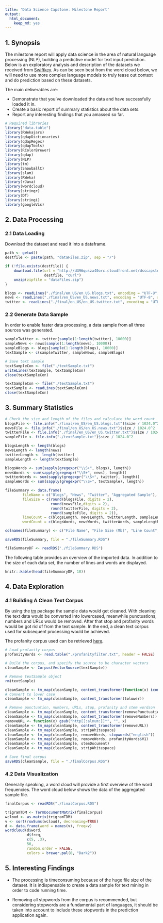 ```yaml
---
title: 'Data Science Capstone: Milestone Report'
output:
  html_document:
    keep_md: yes
---
```


## 1. Synopsis

The milestone report will apply data science in the area of natural language processing (NLP), building a predictive model for text input prediction. Below is an exploratory analysis and description of the datasets we received from [Swiftkey](http://swiftkey.com/). As can be seen best from the word cloud below, we will need to use more complex language models to truly tease out context and do prediction based on these datasets.

The main deliverables are:
 
+ Demonstrate that you've downloaded the data and have successfully loaded it in.
+ Create a basic report of summary statistics about the data sets.
+ Report any interesting findings that you amassed so far.

```r
# Required libraries
library("data.table")
library(RWekajars)
library(qdapDictionaries)
library(qdapRegex)
library(qdapTools)
library(RColorBrewer)
library(qdap)
library(NLP)
library(tm)
library(SnowballC)
library(slam)
library(RWeka)
library(rJava)
library(wordcloud)
library(stringr)
library(DT)
library(stringi)
library(googleVis)
```

## 2. Data Processing

### 2.1 Data Loading

Download the dataset and read it into a dataframe.

```r
path <- getwd()
destfile <- paste(path, "dataFiles.zip", sep = "/")

if (!file.exists(destfile)) {
	download.file(url = "http://d396qusza40orc.cloudfront.net/dsscapstone/dataset/Coursera-SwiftKey.zip", 
				  destfile, "curl")
	unzip(zipfile = "dataFiles.zip")
}

blogs <- readLines("./final/en_US/en_US.blogs.txt", encoding = "UTF-8", skipNul = TRUE)
news <- readLines("./final/en_US/en_US.news.txt", encoding = "UTF-8", skipNul = TRUE)
twitter <- readLines("./final/en_US/en_US.twitter.txt", encoding = "UTF-8", skipNul = TRUE)
```

### 2.2 Generate Data Sample

In order to enable faster data processing, a data sample from all three sources was generated.

```r
sampleTwitter <- twitter[sample(1:length(twitter), 10000)]
sampleNews <- news[sample(1:length(news), 10000)]
sampleBlogs <- blogs[sample(1:length(blogs), 10000)]
textSample <- c(sampleTwitter, sampleNews, sampleBlogs)
```

```r
# Save text sample
textSampleCon <- file("./textSample.txt")
writeLines(textSample, textSampleCon)
close(textSampleCon)
```

```r
textSampleCon <- file("./textSample.txt")
textSample <- readLines(textSampleCon)
close(textSampleCon)
```

## 3. Summary Statistics

```r
# Check the size and length of the files and calculate the word count
blogsFile <- file.info("./final/en_US/en_US.blogs.txt")$size / 1024.0^2
newsFile <- file.info("./final/en_US/en_US.news.txt")$size / 1024.0^2
twitterFile <- file.info("./final/en_US/en_US.twitter.txt")$size / 1024.0^2
sampleFile <- file.info("./textSample.txt")$size / 1024.0^2

blogsLength <- length(blogs)
newsLength <- length(news)
twitterLength <- length(twitter)
sampleLength <- length(textSample)

blogsWords <- sum(sapply(gregexpr("\\S+", blogs), length))
newsWords <- sum(sapply(gregexpr("\\S+", news), length))
twitterWords <- sum(sapply(gregexpr("\\S+", twitter), length))
sampleWords <- sum(sapply(gregexpr("\\S+", textSample), length))
```

```r
fileSummary <- data.frame(
        fileName = c("Blogs", "News", "Twitter", "Aggregated Sample"),
        fileSize = c(round(blogsFile, digits = 2), 
                     round(newsFile,digits = 2), 
                     round(twitterFile, digits = 2),
                     round(sampleFile, digits = 2)),
        lineCount = c(blogsLength, newsLength, twitterLength, sampleLength),
        wordCount = c(blogsWords, newsWords, twitterWords, sampleLength))
```

```r
colnames(fileSummary) <- c("File Name", "File Size (Mb)", "Line Count", "Word Count")

saveRDS(fileSummary, file = "./fileSummary.RDS")
```

```r
fileSummaryDF <- readRDS("./fileSummary.RDS")
```

The following table provides an overview of the imported data. In addition to the size of each data set, the number of lines and words are displayed. 

```r
knitr::kable(head(fileSummaryDF, 10))
```

## 4. Data Exploration

### 4.1 Building A Clean Text Corpus

By using the [tm](http://tm.r-forge.r-project.org/index.html) package the sample data would get cleaned. With cleaning the text data would be converted into lowercased, meanwhile punctuations, numbers and URLs would be removed. After that stop and profanity words would be got rid of from the text sample. In the end, a clean text corpus used for subsequent processing would be achieved.

The profanity corpus used can be retrieved [here](https://github.com/theodoreguo/Coursera/blob/master/Data%20Science/10.%20Data%20Science%20Capstone/Week%202%20-%20Exploratory%20Data%20Analysis%20and%20Modeling/Course%20Project/profanityfilter.txt).

```r
# Load profanity corpus
profanityWords <- read.table("./profanityfilter.txt", header = FALSE)

# Build the corpus, and specify the source to be character vectors 
cleanSample <- Corpus(VectorSource(textSample))

# Remove textSample object
rm(textSample)

cleanSample <- tm_map(cleanSample, content_transformer(function(x) iconv(x, to="UTF-8", sub="byte")))
# Convert to lower case
cleanSample <- tm_map(cleanSample, content_transformer(tolower))

# Remove punctuation, numbers, URLs, stop, profanity and stem wordson
cleanSample <- tm_map(cleanSample, content_transformer(removePunctuation))
cleanSample <- tm_map(cleanSample, content_transformer(removeNumbers))
removeURL <- function(x) gsub("http[[:alnum:]]*", "", x) 
cleanSample <- tm_map(cleanSample, content_transformer(removeURL))
cleanSample <- tm_map(cleanSample, stripWhitespace)
cleanSample <- tm_map(cleanSample, removeWords, stopwords("english"))
cleanSample <- tm_map(cleanSample, removeWords, profanityWords$V1)
cleanSample <- tm_map(cleanSample, stemDocument)
cleanSample <- tm_map(cleanSample, stripWhitespace)
```

```r
# Save final corpus
saveRDS(cleanSample, file = "./finalCorpus.RDS")
```

### 4.2 Data Visualization

Generally speaking, a word cloud will provide a first overview of the word frequencies. The word cloud below shows the data of the aggregated sample file.

```r
finalCorpus <- readRDS("./finalCorpus.RDS")

trigramTDM <- TermDocumentMatrix(finalCorpus)
wcloud <- as.matrix(trigramTDM)
v <- sort(rowSums(wcloud), decreasing=TRUE)
d <- data.frame(word = names(v), freq=v)
wordcloud(d$word,
          d$freq,
          c(5, .3),
          50,
          random.order = FALSE,
          colors = brewer.pal(8, "Dark2"))
```

## 5. Interesting Findings

+ The processing is timeconsuming because of the huge file size of the dataset. It is indispensable to create a data sample for text mining in order to code running time.

+ Removing all stopwords from the corpus is recommended, but considering stopwords are a fundamental part of languages, it should be taken into account to include these stopwords in the prediction application again.